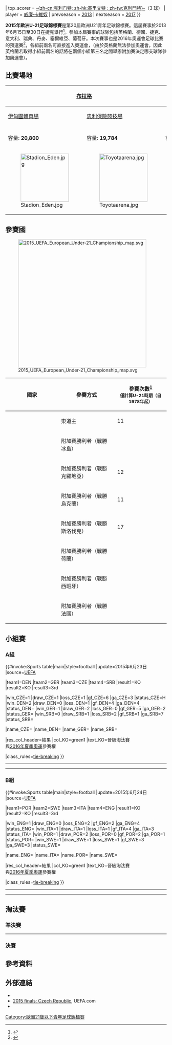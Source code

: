 {{NOTETA|G1=足球|G2=UEFA|1=zh-cn:卡瓦略; zh-hk:卡維奴;zh-tw:卡瓦略}}
{{Infobox 國際足球賽事賽季
| tourney_name          = 歐洲U-21足球錦標賽
| year                  = 2015年
| other_titles          = UEFA U-21 Championship 2015
| image                 = 
| size                  = 
| caption               = 
| edition               = 20
| country               = 捷克
| defending_champ_other = {{fbu|21|ESP}}
| dates                 = 6月17日–6月30日
| num_teams             = 8 隊
| confederations        = 1
| venues                = 4
| cities                = 3
| champion_other        = {{fbu|21|SWE}}
| count                 = 1
| second_other          = {{fbu|21|POR}}
| matches               = 15
| goals                 = 37
| attendance            = {{#expr: 15987 + 5490 + 6719 + 7167 + 16253 + 13268 + 11257 + 7085 + 18068 + 4297 + 11563 + 7263 + 9876 + 9834 + 18867}}
| top_scorer            = {{flagicon|CZE}} [[揚·克利門特|-{zh-cn:克利门特; zh-hk:基里文特 ; zh-tw:克利門特}-]]（3 球）
| player                = {{flagicon|POR}} [[威廉·卡維奴|威廉·卡維奴]]
| prevseason            = [[2013年歐洲U-21足球錦標賽|2013]]
| nextseason            = [[2017年歐洲U-21足球錦標賽|2017]]
}}

'''2015年歐洲U-21足球錦標賽'''是第20屆歐洲U21青年足球錦標賽。這屆賽事於2013年6月15日至30日在捷克舉行<ref>{{cite press release |url=http://www.uefa.com/under21/news/newsid=1771629.html |title=Czech Republic to host 2015 Under-21 finals |publisher=UEFA.com |date=20 March 2012 |accessdate=6 April 2012 |archive-date=2015-01-17 |archive-url=https://web.archive.org/web/20150117193946/http://www.uefa.com/under21/news/newsid=1771629.html |dead-url=no }}</ref>。參加本屆賽事的球隊包括英格蘭、德國、捷克、意大利、瑞典、丹麥、塞爾維亞、葡萄牙。本次賽事也是2016年奧運會足球比賽的預選賽<ref name="COP">{{cite web|title=QUALIFICATION SYSTEM – GAMES OF THE XXXI OLYMPIAD – RIO 2016 Original|url=http://comiteolimpicoportugal.pt/wp-content/uploads/2014/09/Futebol.pdf|format=pdf|publisher=Comité Olímpico Portugal|accessdate=22 January 2015|date=23 April 2014|archive-date=2015-01-09|archive-url=https://web.archive.org/web/20150109103955/http://comiteolimpicoportugal.pt/wp-content/uploads/2014/09/Futebol.pdf|dead-url=no}}</ref>，各組前兩名可直接進入奧運會，（由於英格蘭無法參加奧運會，因此英格蘭若取得小組前兩名的話將在兩個小組第三名之間舉辦附加賽決定哪支球隊參加奧運會）。

==比賽場地==
{| class="wikitable" style="text-align:center;"
|-
! colspan=2| [[布拉格|布拉格]]
! rowspan="5" style="text-align:center;"|{{location map+ |Czech Republic |float=none |width=375 |caption= |places=
{{location map~ |Czech Republic |lat=50.083333 |long=14.416667 |label=[[布拉格|布拉格]]|position=bottom}}
{{location map~ |Czech Republic |lat=49.6 |long=17.25 |label=[[奧洛穆克|奧洛穆克]]|position=right}}
{{location map~ |Czech Republic |lat=49.065833 |long=17.458333 |label=[[烏赫爾堡|烏赫爾堡]]|position=left}}}}
! [[奧洛穆克|奧洛穆克]]
! [[烏赫爾堡|烏赫爾堡]]
|-
| [[伊甸園體育場|伊甸園體育場]]
| [[雷特斯加體育場|忠利保險競技場]]
| {{le|安德鲁夫体育场|Andrův stadion}}
| {{le|米洛斯拉夫·瓦倫蒂體育場|Městský fotbalový stadion Miroslava Valenty}}
|-
| {{Coord|50|4|3|N|14|28|18|E|region:CZ_type:landmark|display=inline|name=Eden Arena}}
| {{Coord|50|5|59.3|N|14|24|57.3|E|region:CZ_type:landmark|display=inline|name=Generali Arena}}
| {{Coord|49|36|0|N|17|14|54|E|region:CZ_type:landmark|display=inline|name=Andrův stadion}}
| {{Coord|49|3|56|N|17|28|17.3|E|region:CZ_type:landmark|display=inline|name=Městský fotbalový stadion Miroslava Valenty}}
|-
| 容量: '''20,800'''
| 容量: '''19,784'''
| 容量: '''12,566'''
| 容量: '''8,121'''
|-
| [[File:Stadion_Eden.jpg|150px]]
| [[File:Toyotaarena.jpg|150px]]
| [[File:Andruv_stadion.jpg|150px]]
| [[File:Stadion_Miroslava_Valenty.png|150px]]
|}</center>

==參賽國==
[[File:2015_UEFA_European_Under-21_Championship_map.svg|400px]]
{| class="wikitable sortable"
|-
! scope="col" style="width:150px;"| 國家
! scope="col" | 參賽方式
! scope="col" | 參賽次數<sup>'''[[#1|1]]'''</sup><br><small>僅計算U-21時期（自1978年起）</small>
|-
| {{fbu|21|CZE}} || 東道主 || 11 
|-
| {{fbu|21|DEN}} || 附加賽勝利者（戰勝冰島） || {{sort|05|5}} 
|-
| {{fbu|21|ENG}} ||附加賽勝利者（戰勝克羅地亞） || 12
|-
| {{fbu|21|GER}} || 附加賽勝利者（戰勝烏克蘭） || 11 
|-
| {{fbu|21|ITA}} || 附加賽勝利者（戰勝斯洛伐克）|| 17 
|-
| {{fbu|21|POR}} || 附加賽勝利者（戰勝荷蘭）|| {{sort|06|6}} 
|-
| {{fbu|21|SRB}} || 附加賽勝利者（戰勝西班牙）|| {{sort|08|8}}
|-
| {{fbu|21|SWE}} || 附加賽勝利者（戰勝法國） || {{sort|06|6}} 
|}

==小組賽==
===A組===
{{#invoke:Sports table|main|style=football
|update=2015年6月23日
|source=[http://www.uefa.com/under21/season=2015/standings/round=2000408/group=2002294/index.html UEFA]

<!-- Display order is listed below. Change team # to change order. -->
|team1=DEN |team2=GER |team3=CZE |team4=SRB
|result1=KO |result2=KO |result3=3rd

|win_CZE=1 |draw_CZE=1 |loss_CZE=1 |gf_CZE=6 |ga_CZE=3 |status_CZE=H
|win_DEN=2 |draw_DEN=0 |loss_DEN=1 |gf_DEN=4 |ga_DEN=4 |status_DEN=
|win_GER=1 |draw_GER=2 |loss_GER=0 |gf_GER=5 |ga_GER=2 |status_GER=
|win_SRB=0 |draw_SRB=1 |loss_SRB=2 |gf_SRB=1 |ga_SRB=7 |status_SRB=

|name_CZE={{fbu|21|CZE}}
|name_DEN={{fbu|21|DEN}}
|name_GER={{fbu|21|GER}}
|name_SRB={{fbu|21|SRB}}

|res_col_header=結果
|col_KO=green1 |text_KO=晉級淘汰賽<br />與[[2016年夏季奧林匹克運動會男子足球比賽|2016年夏季奧運]]參賽權

|class_rules=[[#Tie-breaking|tie-breaking]]
}}
{{Football box
| date         = 2015年6月17日
| time         = 18:00
| team1        = {{fbu-rt|21|CZE}}
| team2        = {{fbu|21|DEN}}
| score        = 1–2
| goals1       = [[帕維爾·卡德沙貝克|卡德沙貝克]] {{goal|35}}
| goals2       = [[揚尼克·韋斯特高|韋斯特高]] {{goal|56}}<br />{{le|皮奧內·西斯托|Pione Sisto|西斯托}} {{goal|84}}
| stadium      = [[布拉格|布拉格]][[伊甸園體育場|伊甸園體育場]]
| attendance   = 15,987<ref name=LS>[http://www.livescore.com/soccer/euro-under-21/ Euro U-21] {{Wayback|url=http://www.livescore.com/soccer/euro-under-21/ |date=20170621142537 }} Livescore</ref>
| referee      = [[西蒙·馬齊尼亞克|西蒙·馬齊尼亞克]]（{{nfa|POL}}）
| report       = [http://www.uefa.com/under21/season=2015/matches/round=2000408/match=2015370/index.html 報告]
}}
{{Football box
| date         = 2015年6月17日
| time         = 20:45
| team1        = {{fbu-rt|21|GER}}
| team2        = {{fbu|21|SRB}}
| score        = 1–1
| goals1       = [[埃姆雷·詹|詹]] {{goal|17}}
| goals2       = [[菲利普·尤里西奇|尤里西奇]] {{goal|8}}
| stadium      = [[布拉格|布拉格]][[雷特斯加體育場|忠利保險競技場]]
| attendance   = 5,490<ref name=LS/>
| referee      = {{le|澤維爾·埃斯特拉達·費南德茲|Javier Estrada Fernández}}（{{nfa|ESP}}）
| report       = [http://www.uefa.com/under21/season=2015/matches/round=2000408/match=2015371/index.html 報告]
}}
----
{{Football box
| date         = 2015年6月20日
| time         = 18:00
| team1        = {{fbu-rt|21|SRB}}
| team2        = {{fbu|21|CZE}}
| score        = 0–4
| goals1       =
| goals2       = [[揚·克利門特|克利門特]] {{goal|7||21||56}}<br />{{le|馬丁·弗蘭德克 (足球運動員，1992年)|Martin Frýdek (footballer, born 1992)|弗蘭德克}} {{goal|59}}
| stadium      = [[布拉格|布拉格]][[雷特斯加體育場|忠利保險競技場]]
| attendance   = 16,253<ref name=LS/>
| referee      = [[克萊芒·蒂爾潘|克萊芒·蒂爾潘]]（{{nfa|FRA}}）
| report       = [http://www.uefa.com/under21/season=2015/matches/round=2000408/match=2015372/index.html 報告]
}}
{{Football box
| date         = 2015年6月20日
| time         = 20:45
| team1        = {{fbu-rt|21|GER}}
| team2        = {{fbu|21|DEN}}
| score        = 3–0
| goals1       = [[凱文·福蘭德|福蘭德]] {{goal|32||48}}<br />[[马蒂亚斯·金特尔|金特]] {{goal|53}}
| goals2       =
| stadium      = [[布拉格|布拉格]][[伊甸園體育場|伊甸園體育場]]
| attendance   = 13,268<ref name=LS/>
| referee      = [[謝爾蓋·卡拉肖夫_(裁判)|謝爾蓋·卡拉肖夫]]（{{nfa|RUS}}）
| report       = [http://www.uefa.com/under21/season=2015/matches/round=2000408/match=2015373/index.html 報告]
}}
----
{{Football box
| date         = 2015年6月23日
| time         = 20:45
| team1        = {{fbu-rt|21|CZE}}
| team2        = {{fbu|21|GER}}
| score        = 1–1
| goals1       = [[拉迪斯拉夫·克雷西|克雷西]] {{goal|66}}
| goals2       = [[尼科·舒爾茨|舒爾茨]] {{goal|55}}
| stadium      = [[布拉格|布拉格]][[伊甸園體育場|伊甸園體育場]]
| attendance   = 18,068<ref name=LS/>
| referee      = {{le|丹尼·马克列|Danny Makkelie}}（{{nfa|NED}}）
| report       = [http://www.uefa.com/under21/season=2015/matches/round=2000408/match=2015376/index.html 報告]
}}
{{Football box
| date         = 2015年6月23日
| time         = 20:45
| team1        = {{fbu-rt|21|DEN}}
| team2        = {{fbu|21|SRB}}
| score        = 2–0
| goals1       = [[拉斯梅斯·霍克|霍克]] {{goal|21}}<br />[[域陀·費沙|費舍爾]] {{goal|47}}
| goals2       =
| stadium      = [[布拉格|布拉格]][[雷特斯加體育場|忠利保險競技場]]
| attendance   = 4,297<ref name=LS/>
| referee      = {{le|安納斯塔西奧斯·西迪羅普洛斯|Anastasios Sidiropoulos}}（{{nfa|GRE}}）
| report       = [http://www.uefa.com/under21/season=2015/matches/round=2000408/match=2015377/index.html 報告]
}}

===B組===
{{#invoke:Sports table|main|style=football
|update=2015年6月24日
|source=[http://www.uefa.com/under21/season=2015/standings/round=2000408/group=2002295/index.html UEFA]

<!-- Display order is listed below. Change team # to change order. -->
|team1=POR |team2=SWE |team3=ITA |team4=ENG
|result1=KO |result2=KO |result3=3rd

|win_ENG=1 |draw_ENG=0 |loss_ENG=2 |gf_ENG=2 |ga_ENG=4 |status_ENG=
|win_ITA=1 |draw_ITA=1 |loss_ITA=1 |gf_ITA=4 |ga_ITA=3 |status_ITA=
|win_POR=1 |draw_POR=2 |loss_POR=0 |gf_POR=2 |ga_POR=1 |status_POR=
|win_SWE=1 |draw_SWE=1 |loss_SWE=1 |gf_SWE=3 |ga_SWE=3 |status_SWE=

|name_ENG={{fbu|21|ENG}}
|name_ITA={{fbu|21|ITA}}
|name_POR={{fbu|21|POR}}
|name_SWE={{fbu|21|SWE}}

|res_col_header=結果
|col_KO=green1 |text_KO=晉級淘汰賽<br />與[[2016年夏季奧林匹克運動會男子足球比賽|2016年夏季奧運]]參賽權 

|class_rules=[[#Tie-breaking|tie-breaking]]
}}
{{Football box
| date         = 2015年6月18日
| time         = 18:00
| team1        = {{fbu-rt|21|ITA}}
| team2        = {{fbu|21|SWE}}
| score        = 1–2
| goals1       = [[多梅尼科·貝拉爾迪|貝拉爾迪]] {{goal|29|pen.}}
| goals2       = [[約翰·古伊德蒂|古伊德蒂]] {{goal|56}}<br />{{le|伊萨克·特林|Isaac Kiese Thelin|特林}} {{goal|86|pen.}}
| stadium      = [[奧洛穆克|奧洛穆克]]{{le|安德鲁夫体育场|Andrův stadion}}
| attendance   = 6,719<ref name=LS/>
| referee      = {{le|安納斯塔西奧斯·西迪羅普洛斯|Anastasios Sidiropoulos}}（{{nfa|GRE}}）
| report       = [http://www.uefa.com/under21/season=2015/matches/round=2000408/match=2015369/index.html 報告]
}}
{{Football box
| date         = 2015年6月18日
| time         = 20:45
| team1        = {{fbu-rt|21|ENG}}
| team2        = {{fbu|21|POR}}
| score        = 0–1
| goals1       =
| goals2       = [[祖奧·馬里奧|馬里奧]] {{goal|57}}
| stadium      = [[烏赫爾堡|烏赫爾堡]]{{le|米洛斯拉夫·瓦倫蒂體育場|Městský fotbalový stadion Miroslava Valenty}}
| attendance   = 7,167<ref>[http://www.telegraph.co.uk/sport/football/teams/england/11685156/England-0-Portugal-1-U21-match-report-Sloppy-defending-gives-young-Lions-uphill-battle.html England 0 Portugal 1, U21 match report: Sloppy defending costs young Lions] {{Wayback|url=http://www.telegraph.co.uk/sport/football/teams/england/11685156/England-0-Portugal-1-U21-match-report-Sloppy-defending-gives-young-Lions-uphill-battle.html |date=20170212162953 }} The Telegraph, 18 June 2015</ref>
| referee      = {{le|丹尼·马克列|Danny Makkelie}}（{{nfa|NED}}）
| report       = [http://www.uefa.com/under21/season=2015/matches/round=2000408/match=2015368/index.html 報告]
}}
----
{{Football box
| date         = 2015年6月21日
| time         = 18:00
| team1        = {{fbu-rt|21|SWE}}
| team2        = {{fbu|21|ENG}}
| score        = 0–1
| goals1       =
| goals2       = [[杰西·林加德|林加德]] {{goal|85}}
| stadium      = [[奧洛穆克|奧洛穆克]]{{le|安德鲁夫体育场|Andrův stadion}}
| attendance   = 11,257<ref>{{cite web|url=http://int.soccerway.com/matches/2015/06/21/europe/uefa-u21-championship/sweden-under-21/england-under-21/1963973/|publisher=Soccerway|title=Sweden U21 vs. England U21|date=21 June 2015|accessdate=2016-12-14|archive-date=2015-09-10|archive-url=https://web.archive.org/web/20150910184943/http://int.soccerway.com/matches/2015/06/21/europe/uefa-u21-championship/sweden-under-21/england-under-21/1963973/|dead-url=no}}</ref>
| referee      = {{le|澤維爾·埃斯特拉達·費南德茲|Javier Estrada Fernández}}（{{nfa|ESP}}）
| report       = [http://www.uefa.com/under21/season=2015/matches/round=2000408/match=2015374/index.html 報告]
}}
{{Football box
| date         = 2015年6月21日
| time         = 20:45
| team1        = {{fbu-rt|21|ITA}}
| team2        = {{fbu|21|POR}}
| score        = 0–0
| goals1       =
| goals2       =
| stadium      = [[烏赫爾堡|烏赫爾堡]]{{le|米洛斯拉夫·瓦倫蒂體育場|Městský fotbalový stadion Miroslava Valenty}}
| attendance   = 7,085<ref name=LS/>
| referee      = [[西蒙·馬齊尼亞克|西蒙·馬齊尼亞克]]（{{nfa|POL}}）
| report       = [http://www.uefa.com/under21/season=2015/matches/round=2000408/match=2015375/index.html 報告]
}}
----
{{Football box
| date         = 2015年6月24日
| time         = 20:45
| team1        = {{fbu-rt|21|ENG}}
| team2        = {{fbu|21|ITA}}
| score        = 1–3
| goals1       = [[內森·雷德蒙德|雷德蒙德]] {{goal|90+3}}
| goals2       = [[安德烈·貝羅蒂|貝羅蒂]] {{goal|25}}<br />[[馬爾科·貝納西|貝納西]] {{goal|27||72}}
| stadium      = [[奧洛穆克|奧洛穆克]]{{le|安德鲁夫体育场|Andrův stadion}}
| attendance   = 11,563<ref name=LS/>
| referee      = [[謝爾蓋·卡拉肖夫_(裁判)|謝爾蓋·卡拉肖夫]]（{{nfa|RUS}}）
| report       = [http://www.uefa.com/under21/season=2015/matches/round=2000408/match=2015378/index.html 報告]
}}
{{Football box
| date         = 2015年6月24日
| time         = 20:45
| team1        = {{fbu-rt|21|POR}}
| team2        = {{fbu|21|SWE}}
| score        = 1–1
| goals1       = [[貢薩洛·帕先西亞|帕先西亞]] {{goal|82}}
| goals2       = [[西蒙·蒂布林|蒂布林]] {{goal|89}}
| stadium      = [[烏赫爾堡|烏赫爾堡]]{{le|米洛斯拉夫·瓦倫蒂體育場|Městský fotbalový stadion Miroslava Valenty}}
| attendance   = 7,263<ref name=LS/>
| referee      = [[克萊芒·蒂爾潘|克萊芒·蒂爾潘]]（{{nfa|FRA}}）
| report       = [http://www.uefa.com/under21/season=2015/matches/round=2000408/match=2015379/index.html 報告]
}}

==淘汰賽==
{{Round4
<!--Date-Place/Team 1/Score 1/Team 2/Score 2-->
<!--準決賽-->
|6月27日 – [[布拉格|布拉格]]|{{fbu|21|DEN}}|1|{{fbu|21|SWE}}|4
|6月27日 – [[奧洛穆克|奧洛穆克]]|{{fbu|21|POR}}|5|{{fbu|21|GER}}|0
<!--決賽-->
|6月30日 – [[布拉格|布拉格]]|{{fbu|21|SWE}}{{pen}}|0 (4)|{{fbu|21|POR}}|0 (3)
}}
 
===準決賽===
{{Football box
| date         = 2015年6月27日
| time         = 18:00
| team1        = {{fbu-rt|21|POR}}
| team2        = {{fbu|21|GER}}
| score        = 5–0
| goals1       = [[貝納多·席爾瓦|席爾瓦]] {{goal|25}}<br />[[列卡度·彭利拿_(1993年)|里卡多]] {{goal|33}}<br />[[伊万·卡瓦莱罗|卡瓦莱罗]] {{goal|45+1}}<br />[[祖奧·馬里奧|馬里奧]] {{goal|46}}<br />[[里卡多·奥爾塔|奧爾塔]] {{goal|71}}
| goals2       =
| stadium      = [[奧洛穆克|奧洛穆克]]{{le|安德鲁夫体育场|Andrův stadion}}
| attendance   = 9,876<ref name=LS/>
| referee      = {{le|安納斯塔西奧斯·西迪羅普洛斯|Anastasios Sidiropoulos}}（{{nfa|GRE}}）
| report       = [http://www.uefa.com/under21/season=2015/matches/round=2000409/match=2015382/index.html 報告]
}}
----
{{Football box
| date         = 2015年6月27日
| time         = 21:00
| team1        = {{fbu-rt|21|DEN}}
| team2        = {{fbu|21|SWE}}
| score        = 1–4
| goals1       = {{le|烏費·貝克|Uffe Bech|貝克}} {{goal|63}}
| goals2       = [[約翰·古伊德蒂|古伊德蒂]] {{goal|23|pen.}}<br />[[西蒙·蒂布林|蒂布林]] {{goal|26}}<br />{{le|羅賓·奎森|Robin Quaison|奎森}} {{goal|83}}<br />[[奧斯卡·海傑馬克|海傑馬克]] {{goal|90+5}}
| stadium      = [[布拉格|布拉格]][[雷特斯加體育場|忠利保險競技場]]
| attendance   = 9,834<ref name=LS/>
| referee      = [[謝爾蓋·卡拉肖夫_(裁判)|謝爾蓋·卡拉肖夫]]（{{nfa|RUS}}）
| report       = [http://www.uefa.com/under21/season=2015/matches/round=2000409/match=2015381/index.html 報告]
}}

===決賽===
{{Football box
| date         = 2015年6月30日
| time         = 20:45
| team1        = {{fbu-rt|21|SWE}}
| team2        = {{fbu|21|POR}}
| score        = 0–0
| aet          = yes
| goals1       =
| goals2       =
| penalties1   = [[約翰·古伊德蒂|古伊德蒂]] {{pengoal}}<br />{{le|伊萨克·特林|Isaac Kiese Thelin|特林}} {{pengoal}}<br />[[路德維希·奧古斯廷森|奧古斯廷森]] {{pengoal}}<br />{{le|阿卜杜爾·夸利里|Abdul Khalili|夸利里}} {{penmiss}}<br />[[維克托·林德洛夫|林德洛夫]] {{pengoal}}
| penaltyscore = 4–3
| penalties2   = {{pengoal}} [[貢薩洛·帕先西亞|帕先西亞]]<br />{{pengoal}} {{le|杜斯 (足球運動員，1993年)|Tozé (footballer, born 1993)|杜斯}}<br />{{penmiss}} {{le|里卡多·埃斯加奥|Ricardo Esgaio|埃斯加奥}}<br />{{pengoal}} [[祖奧·馬里奧|馬里奧]]<br />{{penmiss}} [[威廉·卡維奴|卡瓦略]]
| stadium      = [[布拉格|布拉格]][[伊甸園體育場|伊甸園體育場]]
| attendance   = 18,867<ref name=LS />
| referee      = [[西蒙·馬齊尼亞克|西蒙·馬齊尼亞克]]（{{nfa|POL}}）
| report       = [http://www.uefa.com/under21/season=2015/matches/round=2000411/match=2015383/index.html 報告]
}}

==參考資料==
{{reflist|2}}

==外部連結==
*{{Official website|http://www.uefa.com/under21/index.html}}
*[http://www.uefa.com/under21/season=2015/finals/index.html 2015 finals: Czech Republic]{{Wayback|url=http://www.uefa.com/under21/season=2015/finals/index.html |date=20150526044411 }}, UEFA.com
*{{Official website|http://www.u21euro2015.cz}}

{{UEFA European Under-21 Championship}}
{{UEFA under-21 teams}}

[[Category:歐洲21歲以下青年足球錦標賽|Category:歐洲21歲以下青年足球錦標賽]]